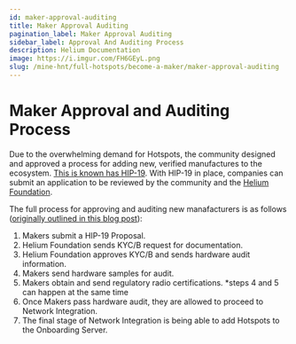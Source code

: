 ```yaml
---
id: maker-approval-auditing
title: Maker Approval Auditing
pagination_label: Maker Approval Auditing
sidebar_label: Approval And Auditing Process
description: Helium Documentation
image: https://i.imgur.com/FH6GEyL.png
slug: /mine-hnt/full-hotspots/become-a-maker/maker-approval-auditing
---
```


# Maker Approval and Auditing Process

Due to the overwhelming demand for Hotspots, the community designed and approved a process for
adding new, verified manufactures to the ecosystem.
[This is known has HIP-19](https://github.com/helium/HIP/blob/master/0019-third-party-manufacturers.md).
With HIP-19 in place, companies can submit an application to be reviewed by the community and the
[Helium Foundation](https://www.helium.foundation).

The full process for approving and auditing new manafacturers is as follows
([originally outlined in this blog post](https://docs.helium.com/devblog/2021/01/26/maker-audit.html)):

1. Makers submit a HIP-19 Proposal.
2. Helium Foundation sends KYC/B request for documentation.
3. Helium Foundation approves KYC/B and sends hardware audit information.
4. Makers send hardware samples for audit.
5. Makers obtain and send regulatory radio certifications. \*steps 4 and 5 can happen at the same
   time
6. Once Makers pass hardware audit, they are allowed to proceed to Network Integration.
7. The final stage of Network Integration is being able to add Hotspots to the Onboarding Server.
